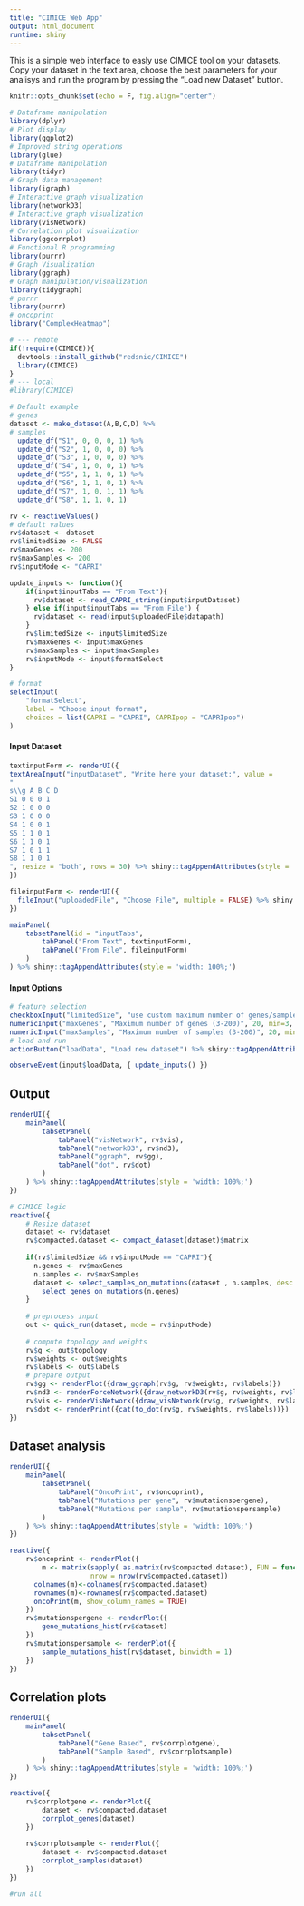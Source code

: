 ```yaml
---
title: "CIMICE Web App"
output: html_document
runtime: shiny
---
```


This is a simple web interface to easly use CIMICE tool on your datasets. Copy your dataset in the text area, choose the best parameters for 
your analisys and run the program by pressing the "Load new Dataset" button.

```r
knitr::opts_chunk$set(echo = F, fig.align="center")
```

```r
# Dataframe manipulation
library(dplyr) 
# Plot display
library(ggplot2)
# Improved string operations
library(glue)
# Dataframe manipulation
library(tidyr)
# Graph data management
library(igraph)
# Interactive graph visualization
library(networkD3)
# Interactive graph visualization
library(visNetwork)
# Correlation plot visualization
library(ggcorrplot)
# Functional R programming
library(purrr)
# Graph Visualization
library(ggraph)
# Graph manipulation/visualization
library(tidygraph)
# purrr
library(purrr)
# oncoprint
library("ComplexHeatmap")
```

```r
# --- remote
if(!require(CIMICE)){
  devtools::install_github("redsnic/CIMICE")
  library(CIMICE)
}
# --- local
#library(CIMICE)
```

```r
# Default example
# genes
dataset <- make_dataset(A,B,C,D) %>%
# samples
  update_df("S1", 0, 0, 0, 1) %>%
  update_df("S2", 1, 0, 0, 0) %>%
  update_df("S3", 1, 0, 0, 0) %>%
  update_df("S4", 1, 0, 0, 1) %>%
  update_df("S5", 1, 1, 0, 1) %>%
  update_df("S6", 1, 1, 0, 1) %>%
  update_df("S7", 1, 0, 1, 1) %>%
  update_df("S8", 1, 1, 0, 1) 

rv <- reactiveValues()
# default values
rv$dataset <- dataset
rv$limitedSize <- FALSE
rv$maxGenes <- 200
rv$maxSamples <- 200
rv$inputMode <- "CAPRI"

update_inputs <- function(){
    if(input$inputTabs == "From Text"){
      rv$dataset <- read_CAPRI_string(input$inputDataset)
    } else if(input$inputTabs == "From File") {
      rv$dataset <- read(input$uploadedFile$datapath)
    }
    rv$limitedSize <- input$limitedSize
    rv$maxGenes <- input$maxGenes
    rv$maxSamples <- input$maxSamples
    rv$inputMode <- input$formatSelect
}


```

```r
# format
selectInput(
    "formatSelect",
    label = "Choose input format",
    choices = list(CAPRI = "CAPRI", CAPRIpop = "CAPRIpop")
)
```

#### Input Dataset

```r
textinputForm <- renderUI({
textAreaInput("inputDataset", "Write here your dataset:", value = 
"
s\\g A B C D
S1 0 0 0 1
S2 1 0 0 0
S3 1 0 0 0
S4 1 0 0 1
S5 1 1 0 1
S6 1 1 0 1
S7 1 0 1 1
S8 1 1 0 1
", resize = "both", rows = 30) %>% shiny::tagAppendAttributes(style = 'width: 100%;')
})
```

```r
fileinputForm <- renderUI({
  fileInput("uploadedFile", "Choose File", multiple = FALSE) %>% shiny::tagAppendAttributes(style = 'width: 100%;')
})
```

```r
mainPanel(
    tabsetPanel(id = "inputTabs",
        tabPanel("From Text", textinputForm),
        tabPanel("From File", fileinputForm)
    )
) %>% shiny::tagAppendAttributes(style = 'width: 100%;')
```

#### Input Options

```r
# feature selection 
checkboxInput("limitedSize", "use custom maximum number of genes/samples (default, unlimited)", value = FALSE) %>% shiny::tagAppendAttributes(style = 'width: 100%;')
numericInput("maxGenes", "Maximum number of genes (3-200)", 20, min=3, max=200) %>% shiny::tagAppendAttributes(style = 'width: 100%;')
numericInput("maxSamples", "Maximum number of samples (3-200)", 20, min=3, max=200) %>% shiny::tagAppendAttributes(style = 'width: 100%;')
# load and run
actionButton("loadData", "Load new dataset") %>% shiny::tagAppendAttributes(style = 'width: 100%;')

observeEvent(input$loadData, { update_inputs() })
```

## Output

```r
renderUI({
    mainPanel(
        tabsetPanel(
            tabPanel("visNetwork", rv$vis),
            tabPanel("networkD3", rv$nd3),
            tabPanel("ggraph", rv$gg),
            tabPanel("dot", rv$dot)
        )
    ) %>% shiny::tagAppendAttributes(style = 'width: 100%;')
})
```

```r
# CIMICE logic
reactive({
    # Resize dataset
    dataset <- rv$dataset
    rv$compacted.dataset <- compact_dataset(dataset)$matrix
    
    if(rv$limitedSize && rv$inputMode == "CAPRI"){
      n.genes <- rv$maxGenes
      n.samples <- rv$maxSamples
      dataset <- select_samples_on_mutations(dataset , n.samples, desc = F) %>%
        select_genes_on_mutations(n.genes)
    }
  
    # preprocess input
    out <- quick_run(dataset, mode = rv$inputMode)
    
    # compute topology and weights
    rv$g <- out$topology
    rv$weights <- out$weights
    rv$labels <- out$labels
    # prepare output
    rv$gg <- renderPlot({draw_ggraph(rv$g, rv$weights, rv$labels)})
    rv$nd3 <- renderForceNetwork({draw_networkD3(rv$g, rv$weights, rv$labels)})
    rv$vis <- renderVisNetwork({draw_visNetwork(rv$g, rv$weights, rv$labels, original_dataset=dataset)})
    rv$dot <- renderPrint({cat(to_dot(rv$g, rv$weights, rv$labels))})
}) 
```

## Dataset analysis

```r
renderUI({
    mainPanel(
        tabsetPanel(
            tabPanel("OncoPrint", rv$oncoprint),
            tabPanel("Mutations per gene", rv$mutationspergene),
            tabPanel("Mutations per sample", rv$mutationspersample)
        )
    ) %>% shiny::tagAppendAttributes(style = 'width: 100%;')
})
```


```r
reactive({
    rv$oncoprint <- renderPlot({
        m <- matrix(sapply( as.matrix(rv$compacted.dataset), FUN = function (x) if(x==0) " " else "MUT"), 
                    nrow = nrow(rv$compacted.dataset))
      colnames(m)<-colnames(rv$compacted.dataset)
      rownames(m)<-rownames(rv$compacted.dataset)
      oncoPrint(m, show_column_names = TRUE)
    })
    rv$mutationspergene <- renderPlot({
        gene_mutations_hist(rv$dataset)
    })  
    rv$mutationspersample <- renderPlot({
        sample_mutations_hist(rv$dataset, binwidth = 1)
    })  
})
```

## Correlation plots

```r
renderUI({
    mainPanel(
        tabsetPanel(
            tabPanel("Gene Based", rv$corrplotgene),
            tabPanel("Sample Based", rv$corrplotsample)
        )
    ) %>% shiny::tagAppendAttributes(style = 'width: 100%;')
})
```

```r
reactive({
    rv$corrplotgene <- renderPlot({
        dataset <- rv$compacted.dataset
        corrplot_genes(dataset)
    })
    
    rv$corrplotsample <- renderPlot({
        dataset <- rv$compacted.dataset
        corrplot_samples(dataset)
    })
})
```

```r
#run all
```



